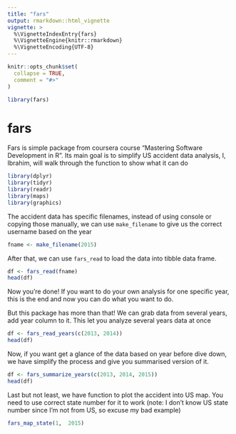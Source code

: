 ```yaml
---
title: "fars"
output: rmarkdown::html_vignette
vignette: >
  %\VignetteIndexEntry{fars}
  %\VignetteEngine{knitr::rmarkdown}
  %\VignetteEncoding{UTF-8}
---
```


```r
knitr::opts_chunk$set(
  collapse = TRUE,
  comment = "#>"
)
```

```r
library(fars)
```

# fars
Fars is simple package from coursera course "Mastering Software Development in R".
Its main goal is to simplify US accident data analysis, I, Ibrahim, will walk through the function to show what it can do


```r
library(dplyr)
library(tidyr)
library(readr)
library(maps)
library(graphics)
```

The accident data has specific filenames, instead of using console or copying those manually, we can use `make_filename` to give us the correct username based on the year
```r
fname <- make_filename(2015)
```
After that, we can use `fars_read` to load the data into tibble data frame.
```r
df <- fars_read(fname)
head(df)
```
Now you're done! If you want to do your own analysis for one specific year, this is the end and now you can do what you want to do.

But this package has more than that! We can grab data from several years, add year column to it. This let you analyze several years data at once
```r
df <- fars_read_years(c(2013, 2014))
head(df)
```
Now, if you want get a glance of the data based on year before dive down, we have simplify the process and give you summarised version of it.

```r
df <- fars_summarize_years(c(2013, 2014, 2015))
head(df)
```
Last but not least, we have function to plot the accident into US map. You need to use correct state number for it to work (note: I don't know US state number since I'm not from US, so excuse my bad example)
```r
fars_map_state(1,  2015)
```
